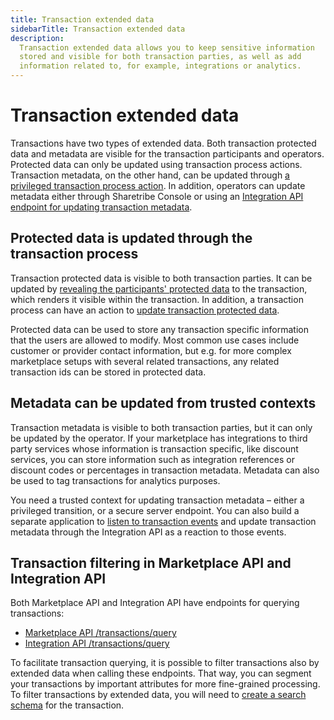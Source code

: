 ```yaml
---
title: Transaction extended data
sidebarTitle: Transaction extended data
description:
  Transaction extended data allows you to keep sensitive information
  stored and visible for both transaction parties, as well as add
  information related to, for example, integrations or analytics.
---
```


# Transaction extended data

Transactions have two types of extended data. Both transaction protected
data and metadata are visible for the transaction participants and
operators. Protected data can only be updated using transaction process
actions. Transaction metadata, on the other hand, can be updated through
[a privileged transaction process action](/references/transaction-process-actions/#actionprivileged-update-metadata).
In addition, operators can update metadata either through Sharetribe
Console or using an
[Integration API endpoint for updating transaction metadata](https://www.sharetribe.com/api-reference/integration.html#update-transaction-metadata).

## Protected data is updated through the transaction process

Transaction protected data is visible to both transaction parties. It
can be updated by
[revealing the participants' protected data](/concepts/extended-data/user-extended-data/#revealing-information-within-the-transaction)
to the transaction, which renders it visible within the transaction. In
addition, a transaction process can have an action to
[update transaction protected data](/references/transaction-process-actions/#actionupdate-protected-data).

Protected data can be used to store any transaction specific information
that the users are allowed to modify. Most common use cases include
customer or provider contact information, but e.g. for more complex
marketplace setups with several related transactions, any related
transaction ids can be stored in protected data.

## Metadata can be updated from trusted contexts

Transaction metadata is visible to both transaction parties, but it can
only be updated by the operator. If your marketplace has integrations to
third party services whose information is transaction specific, like
discount services, you can store information such as integration
references or discount codes or percentages in transaction metadata.
Metadata can also be used to tag transactions for analytics purposes.

You need a trusted context for updating transaction metadata – either a
privileged transition, or a secure server endpoint. You can also build a
separate application to
[listen to transaction events](/how-to/events/reacting-to-events/) and
update transaction metadata through the Integration API as a reaction to
those events.

## Transaction filtering in Marketplace API and Integration API

Both Marketplace API and Integration API have endpoints for querying
transactions:

- [Marketplace API /transactions/query](https://www.sharetribe.com/api-reference/marketplace.html#query-transactions)
- [Integration API /transactions/query](https://www.sharetribe.com/api-reference/integration.html#query-transactions)

To facilitate transaction querying, it is possible to filter
transactions also by extended data when calling these endpoints. That
way, you can segment your transactions by important attributes for more
fine-grained processing. To filter transactions by extended data, you
will need to
[create a search schema](/how-to/search/manage-search-schemas-with-sharetribe-cli/)
for the transaction.
